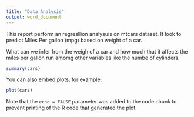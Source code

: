 ```yaml
---
title: "Data Analysis"
output: word_document
---
```


This report perform an regresllion analysuis on mtcars dataset. It look to predict Miles Per gallon (mpg) based on weight of a car.

What can we infer from the weigh of a car and how much that it affects the miles per gallon run amomg other variables like the numbe of cylinders.

```r
summary(cars)
```

You can also embed plots, for example:

```r
plot(cars)
```

Note that the `echo = FALSE` parameter was added to the code chunk to prevent printing of the R code that generated the plot.
